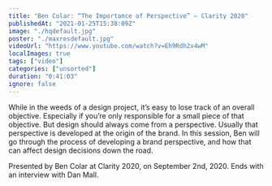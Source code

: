 ```yaml
---
title: "Ben Colar: “The Importance of Perspective” — Clarity 2020"
publishedAt: "2021-01-25T15:38:09Z"
image: "./hqdefault.jpg"
poster: "./maxresdefault.jpg"
videoUrl: "https://www.youtube.com/watch?v=Eh9Rdh2x4wM"
localImages: true
tags: ["video"]
categories: ["unsorted"]
duration: "0:41:03"
ignore: false
---
```

While in the weeds of a design project, it’s easy to lose track of an overall objective. Especially if you’re only responsible for a small piece of that objective. But design should always come from a perspective. Usually that perspective is developed at the origin of the brand. In this session, Ben will go through the process of developing a brand perspective, and how that can affect design decisions down the road.

Presented by Ben Colar at Clarity 2020, on September 2nd, 2020. Ends with an interview with Dan Mall.
